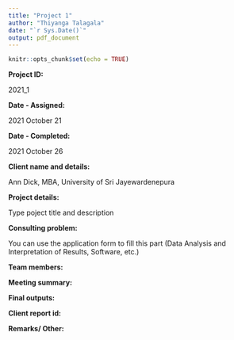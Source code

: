 ```yaml
---
title: "Project 1"
author: "Thiyanga Talagala"
date: "`r Sys.Date()`"
output: pdf_document
---
```


```r
knitr::opts_chunk$set(echo = TRUE)
```

**Project ID:**

2021_1

**Date - Assigned: **

2021 October 21

**Date - Completed:**

2021 October 26

**Client name and details:**

Ann Dick, MBA, University of Sri Jayewardenepura

**Project details:**

Type poject title and description



**Consulting problem:**


You can use the application form to fill this part (Data Analysis and Interpretation of Results, Software, etc.)

**Team members:**

**Meeting summary:**

\begin{table}[!h]
\begin{tabular}{|l|l|}
\hline
\multicolumn{2}{|l|}{Date: 31 July 2020} \\ \hline
      Time     &      9.00am - 10.00am     \\ \hline
       Mode    &     Zoom      \\ \hline
       Description    &     Client explained..................................................      \\ \hline
\end{tabular}
\end{table}

\begin{table}[!h]
\begin{tabular}{|l|l|}
\hline
\multicolumn{2}{|l|}{Date: 02 August 2020} \\ \hline
      Time     &      9.00am - 10.00am     \\ \hline
       Mode    &     Zoom      \\ \hline
       Description    &     Client explained..................................................      \\ \hline
\end{tabular}
\end{table}

**Final outputs:**

**Client report id:**

**Remarks/ Other:**



